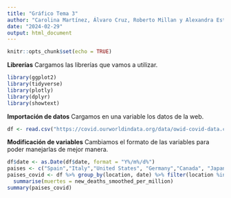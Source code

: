 ```yaml
---
title: "Gráfico Tema 3"
author: "Carolina Martínez, Álvaro Cruz, Roberto Millan y Alexandra Estela Garcia"
date: "2024-02-29"
output: html_document
---
```


```r
knitr::opts_chunk$set(echo = TRUE)
```

**Librerías**
Cargamos las librerías que vamos a utilizar.

```r
library(ggplot2)
library(tidyverse)
library(plotly)
library(dplyr)
library(showtext)
```
**Importación de datos**
Cargamos en una variable los datos de la web.
```r
df <- read.csv("https://covid.ourworldindata.org/data/owid-covid-data.csv")
```

**Modificación de variables**
Cambiamos el formato de las variables para poder manejarlas de mejor manera.

```r
df$date <- as.Date(df$date, format = "Y%/m%/d%")
paises <- c("Spain","Italy","United States", "Germany","Canada", "Japan","United Kingdom", "France")
paises_covid <- df %>% group_by(location, date) %>% filter(location %in% paises) %>%
  summarise(muertes = new_deaths_smoothed_per_million)
summary(paises_covid)
```



